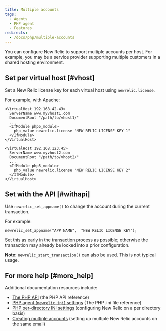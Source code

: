 ```yaml
---
title: Multiple accounts
tags:
  - Agents
  - PHP agent
  - Features
redirects:
  - /docs/php/multiple-accounts
---
```


You can configure New Relic to support multiple accounts per host. For example, you may be a service provider supporting multiple customers in a shared hosting environment.

## Set per virtual host [#vhost]

Set a New Relic license key for each virtual host using `newrelic.license`.

For example, with Apache:

```
<VirtualHost 192.168.42.43>
  ServerName www.myvhost1.com
  DocumentRoot "/path/to/vhost1/"
  ...
  <IfModule php5_module>
    php_value newrelic.license "NEW RELIC LICENSE KEY 1"
  </IfModule>
</VirtualHost>

<VirtualHost 192.168.123.45>
  ServerName www.myvhost2.com
  DocumentRoot "/path/to/vhost2/"
  ...
  <IfModule php5_module>
    php_value newrelic.license "NEW RELIC LICENSE KEY 2"
  </IfModule>
</VirtualHost>
```

## Set with the API [#withapi]

Use `newrelic_set_appname()` to change the account during the current transaction.

For example:

```
newrelic_set_appname("APP NAME",  "NEW RELIC LICENSE KEY");
```

Set this as early in the transaction process as possible; otherwise the transaction may already be locked into a prior configuration.

**Note:** `newrelic_start_transaction()` can also be used. This is not typical usage.

## For more help [#more_help]

Additional documentation resources include:

* [The PHP API](/docs/php/the-php-api) (the PHP API reference)
* [PHP agent (`newrelic.ini`) settings](/docs/php/php-agent-phpini-settings) (The PHP .ini file reference)
* [PHP per-directory INI settings](/docs/php/per-directory-settings) (configuring New Relic on a per directory basis)
* [Creating multiple accounts](/docs/subscriptions/creating-multiple-accounts) (setting up multiple New Relic accounts on the same email)
